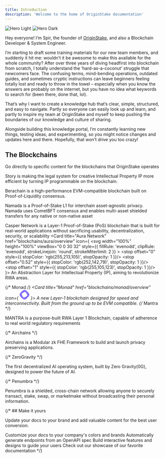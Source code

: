 ```yaml
---
title: Introduction
description: 'Welcome to the home of OriginStake documentation'
---
```


<img
  className="block dark:hidden"
  src="/images/hero-light.svg"
  alt="Hero Light"
/>
<img
  className="hidden dark:block"
  src="/images/intro.svg"
  alt="Hero Dark"
/>

Hey everyone! I’m Spir, the founder of [OriginStake](https://originstake.com "OriginStake"), and also a Blockchain Developer & System Engineer.

I’m starting to draft some training materials for our new team members, and suddenly it hit me: wouldn’t it be awesome to make this available for the whole community? After over three years of diving headfirst into blockchain from scratch, I totally understand the ‘hard-as-a-coconut’ struggle that newcomers face. The confusing terms, mind-bending operations, outdated guides, and sometimes cryptic instructions can leave beginners feeling totally lost and ready to throw in the towel – especially when you know the answers are probably on the internet, but you have no idea what keywords to search for (been there, done that, lol).  

That’s why I want to create a knowledge hub that’s clear, simple, structured, and easy to navigate. Partly so everyone can easily look up and learn, and partly to inspire my team at OriginStake and myself to keep pushing the boundaries of our knowledge and culture of sharing.  

Alongside building this knowledge portal, I’m constantly learning new things, testing ideas, and experimenting, so you might notice changes and updates here and there. Hopefully, that won’t drive you too crazy!  

## The Blockchains

Go directly to specific content for the blockchains that OriginStake operates

<CardGroup cols={2}>

  <Card
  title="Story Protocol"
  img="/images/blockchains/story.jpg"
  href="/blockchains/story/overview">
  Story is making the legal system for creative Intellectual Property IP more efficient by turning IP programmable on the blockchain.
  </Card>

  <Card 
  title="Berachain" 
  img="/images/blockchains/berachain.jpg"
  href="/blockchains/berachain/overview">
  Berachain is a high-performance EVM-compatible blockchain built on Proof-of-Liquidity consensus.
  </Card>

  <Card 
  title="Namada" 
  img="/images/blockchains/namada.jpg"
  href="/blockchains/namada/overview">
  Namada is a Proof-of-Stake L1 for interchain asset-agnostic privacy. Namada uses CometBFT consensus and enables multi-asset shielded transfers for any native or non-native asset
  </Card>

  <Card 
  title="Casper Network" 
  img="/images/blockchains/casper.jpg"
  href="/blockchains/casper/overview">
Casper Network is a Layer-1 Proof-of-Stake (PoS) blockchain that is built for real-world applications without sacrificing usability, decentralization, security, or scalability 
  </Card>
  </CardGroup>
<CardGroup cols={3}>
<Card
    title="Aura Network"
    href="blockchains/aura/overview"
    icon={
      <svg
          width="100%"
          height="100%"
          viewBox="0 0 30 32"
          style={{ fillRule: 'evenodd', clipRule: 'evenodd', strokeLinejoin: 'round', strokeMiterlimit: 2 }}
      >
        <path d="M27.512,18.765C27.305,18.648 27.099,18.524 26.898,18.4C25.111,17.286 25.111,14.712 26.898,13.6C27.099,13.474 27.305,13.352 27.512,13.235C29.456,12.132 30.123,9.686 29.001,7.775C27.879,5.863 25.392,5.207 23.448,6.311C23.348,6.367 23.247,6.424 23.145,6.478C21.226,7.518 18.842,6.187 18.838,4.034L18.838,3.993C18.838,1.786 17.017,-0.003 14.773,-0.003C12.529,-0.003 10.709,1.786 10.709,3.993L10.709,4.034C10.704,6.189 8.321,7.518 6.401,6.478C6.3,6.424 6.2,6.367 6.099,6.311C4.155,5.207 1.667,5.861 0.545,7.775C-0.577,9.686 0.088,12.132 2.034,13.235C2.242,13.352 2.447,13.476 2.648,13.6C4.435,14.714 4.435,17.288 2.648,18.4C2.447,18.526 2.242,18.648 2.034,18.765C0.09,19.868 -0.577,22.312 0.545,24.225C1.667,26.139 4.155,26.793 6.099,25.689C6.198,25.633 6.3,25.576 6.401,25.522C8.321,24.482 10.704,25.813 10.709,27.966L10.709,28.007C10.709,30.214 12.529,32.003 14.773,32.003C17.017,32.003 18.838,30.214 18.838,28.007L18.838,27.966C18.842,25.811 21.226,24.482 23.145,25.52C23.247,25.574 23.346,25.631 23.448,25.687C25.392,26.791 27.879,26.137 29.001,24.223C30.123,22.312 29.458,19.866 27.512,18.763L27.512,18.765ZM27.278,23.248C26.909,23.878 26.218,24.269 25.476,24.269C25.116,24.269 24.758,24.173 24.442,23.995C21.506,22.329 18.164,21.447 14.773,21.447C11.382,21.447 8.04,22.329 5.105,23.995C4.784,24.178 4.435,24.269 4.071,24.269C3.329,24.269 2.639,23.878 2.268,23.248C1.696,22.273 2.036,21.022 3.028,20.459C8.992,17.073 12.697,10.763 12.697,3.993C12.697,2.868 13.629,1.951 14.773,1.951C15.917,1.951 16.85,2.868 16.85,3.993C16.85,10.763 20.554,17.073 26.518,20.459C26.997,20.733 27.342,21.172 27.486,21.699C27.629,22.227 27.556,22.777 27.278,23.248Z" fill="#e2761b" stroke="#e2761b" strokeLinecap="round" strokeLinejoin="round"/>
        <defs>
            <linearGradient id="_Linear1" x1="0" y1="0" x2="1" y2="0" gradientUnits="userSpaceOnUse" gradientTransform="matrix(-8.2917,-19.938,19.938,-8.2917,20.5747,25.2951)">
                <stop offset="0" style={{ stopColor: 'rgb(255,213,105)', stopOpacity: 1 }}/>
                <stop offset="0.52" style={{ stopColor: 'rgb(252,142,79)', stopOpacity: 1 }}/>
                <stop offset="1" style={{ stopColor: 'rgb(255,105,123)', stopOpacity: 1 }}/>
            </linearGradient>
        </defs>
      </svg>
    }>
    An Abstraction Layer for Intellectual Property (IP), aiming to revolutionize RWA areas.

</Card>

{/* Monad */}
 <Card
    title="Monad"
    href="blockchains/monad/overview"
    icon={
      <svg width="32" height="32" viewBox="0 0 32 32" fill="none" xmlns="http://www.w3.org/2000/svg">
<path d="M15.9999 0C11.3795 0 0 11.3792 0 15.9999C0 20.6206 11.3795 32 15.9999 32C20.6203 32 32 20.6204 32 15.9999C32 11.3794 20.6205 0 15.9999 0ZM13.5066 25.1492C11.5582 24.6183 6.31981 15.455 6.85083 13.5066C7.38185 11.5581 16.545 6.31979 18.4933 6.8508C20.4418 7.38173 25.6802 16.5449 25.1492 18.4934C24.6182 20.4418 15.455 25.6802 13.5066 25.1492Z" fill="#836EF9"/>
</svg>
    }>
    A new Layer-1 blockchain designed for speed and interconnectivity. Built from the ground up to be EVM compatible.
</Card>
{/* Mantra */}

 <Card
    title="Mantrachain"
    href="blockchains/mantrachain/overview"
    icon="tag">
    MANTRA is a purpose-built RWA Layer 1 Blockchain, capable of adherence to real world regulatory requirements
</Card>

{/* Airchains */}

 <Card
    title="Airchains"
    href="blockchains/airchains/overview"
    icon="tag">
    Airchains is a Modular zk FHE Framework to build and launch privacy preserving applications.

</Card>

{/* ZeroGravity */}

 <Card
    title="ZeroGravity"
    href="blockchains/aura/overview"
    icon="tag">
    The first decentralized AI operating system, built by Zero Gravity(0G), designed to power the future of AI.

</Card>

{/* Penumbra */}

 <Card
    title="Penumbra"
    href="blockchains/penumbra/overview"
    icon="tag">
    Penumbra is a shielded, cross-chain network allowing anyone to securely transact, stake, swap, or marketmake without broadcasting their personal information.
</Card>

</CardGroup>

{/* ## Make it yours

Update your docs to your brand and add valuable content for the best user conversion.

<CardGroup cols={2}>
  <Card
    title="Customize Style"
    icon="palette"
    href="blockchains/test"
  >
    Customize your docs to your company's colors and brands
  </Card>
  <Card
    title="Reference APIs"
    icon="code"
    href="https://mintlify.com/docs/api-playground/openapi"
  >
    Automatically generate endpoints from an OpenAPI spec
  </Card>
  <Card
    title="Add Components"
    icon="screwdriver-wrench"
    href="https://mintlify.com/docs/components/accordion"
  >
    Build interactive features and designs to guide your users
  </Card>
  <Card
    title="Get Inspiration"
    icon="stars"
    href="https://mintlify.com/customers"
  >
    Check out our showcase of our favorite documentation
  </Card>
</CardGroup> */}

